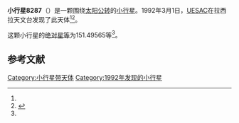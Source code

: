 {{Infobox planet
| bgcolour = #FFFFC0
| name = 8287
| symbol = 
| image = 
| caption = 
| discovery = yes
| discovery_ref = 
| discoverer = [[UESAC|UESAC]]
| discovery_site = [[拉西拉天文台|拉西拉天文台]] 
| discovered = 1992年3月1日
| designations = yes
| mp_name = 
| named_after = 
| alt_names = 1992 EJ4/ 1990 TH16 / 1992 DJ5
| mp_category = [[主带小行星|主带小行星]]
| orbit_ref = <ref name="a">[http://ssd.jpl.nasa.gov/sbdb.cgi?sstr=8287 8287] {{Wayback|url=http://ssd.jpl.nasa.gov/sbdb.cgi?sstr=8287 |date=20210720064659 }}，小行星數據庫瀏覽器（JPL Small-Body Database Browser）－[[美国国家航空航天局|美国国家航空航天局]]喷气推进实验室</ref>
| epoch = 2456400.5 (2013年4月18日更新)
| aphelion = {{convert|2.3829021|AU|km|3|abbr=on|lk=out}}
| perihelion = {{convert|1.9022737|AU|km|3|abbr=on}}
| semimajor = {{convert|2.1425879|AU|km|3|abbr=on}}
| eccentricity = 0.1121607
| period = 1145.529828 [[日|日]]<br />3.14[[儒略年|儒略年]]
| avg_speed = 
| inclination = 2.31391
| asc_node = 104.62227
| mean_anomaly = 
| arg_peri = 151.49565
| satellites = 
| physical_characteristics = yes
| dimensions = 
| mass = 
| density = 
| surface_grav = 
| escape_velocity = 
| sidereal_day = 
| axial_tilt = 
| pole_ecliptic_lat = 
| pole_ecliptic_lon = 
| albedo = 
| temperatures= 
| temp_name1 = 
| mean_temp_1 = 
| max_temp_1 = 
| temp_name2 = 
| max_temp_2 = 
| spectral_type = 
| abs_magnitude = 151.49565
}}

'''小行星8287'''（{{lang-en|8287}}）是一颗围绕[[太阳|太阳]][[公转|公转]]的[[小行星|小行星]]。1992年3月1日，[[UESAC|UESAC]]在拉西拉天文台发现了此天体<ref name="a" /><ref>{{cite news|title=小行星列表|url=http://cfa-www.harvard.edu/iau/lists/NumberedMPs.txt|accessdate=2013-07-08|newspaper=哈佛大学|archive-date=2008-05-17|archive-url=https://web.archive.org/web/20080517010638/http://cfa-www.harvard.edu/iau/lists/NumberedMPs.txt|dead-url=no}}</ref>。

这颗小行星的[[绝对星等|绝对星等]]为151.49565等<ref name="a" />。

==参考文献==
{{reflist}}
{{Minor Planet Number|[[小行星8286|小行星8286]]|[[小行星8288|小行星8288]]}}

{{小天体}}

[[Category:小行星带天体|Category:小行星带天体]]
[[Category:1992年发现的小行星|Category:1992年发现的小行星]]

{{asteroid-stub}}